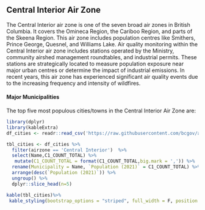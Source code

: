 ## Central Interior Air Zone

The Central Interior air zone is one of the seven broad air zones in British Columbia. It covers the Omineca Region, the Cariboo Region, and parts of the Skeena Region. This air zone includes population centres like Smithers, Prince George, Quesnel, and Williams Lake. Air quality monitoring within the Central Interior air zone includes stations operated by the Ministry, community airshed management roundtables, and industrial permits. These stations are strategically located to measure population exposure near major urban centres or determine the impact of industrial emissions. In recent years, this air zone has experienced significant air quality events due to the increasing frequency and intensity of wildfires.

#### Major Municipalities

The top five most populous cities/towns in the Central Interior Air Zone are:

```r
library(dplyr)
library(kableExtra)
df_cities <- readr::read_csv('https://raw.githubusercontent.com/bcgov/air-zone-reports/master/data/out/cities.csv')

tbl_cities <- df_cities %>%
  filter(airzone == 'Central Interior')  %>%
  select(Name,C1_COUNT_TOTAL) %>%
   mutate(C1_COUNT_TOTAL = format(C1_COUNT_TOTAL,big.mark = ',')) %>%
  rename(Municipality = Name, `Population (2021)` = C1_COUNT_TOTAL) %>%
  arrange(desc(`Population (2021)`)) %>%
  ungroup() %>%
  dplyr::slice_head(n=5)
```

```r

kable(tbl_cities)%>%
 kable_styling(bootstrap_options = "striped", full_width = F, position = "left")
```
